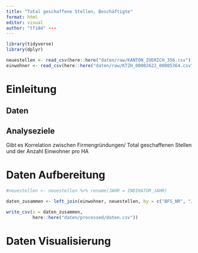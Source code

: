 ```yaml
---
title: "Total geschaffene Stellen, Beschäftigte" 
format: html 
editor: visual 
author: "tfi84" ---
---
```


```r
library(tidyverse)
library(dplyr)
```

```r
neuestellen <- read_csv(here::here("daten/raw/KANTON_ZUERICH_356.csv"))
einwohner <- read_csv(here::here("daten/raw/KTZH_00002622_00005364.csv"))
```

# Einleitung

## Daten

## Analyseziele

Gibt es Korrelation zwischen Firmengründungen/ Total geschaffenen Stellen und der Anzahl Einwohner pro HA

# Daten Aufbereitung

```r
#neuestellen <- neuestellen %>% rename(JAHR = INDIKATOR_JAHR)

daten_zusammen <- left_join(einwohner, neuestellen, by = c("BFS_NR", "JAHR"))

write_csv(x = daten_zusammen, 
          here::here("daten/processed/daten.csv"))
```

# Daten Visualisierung
